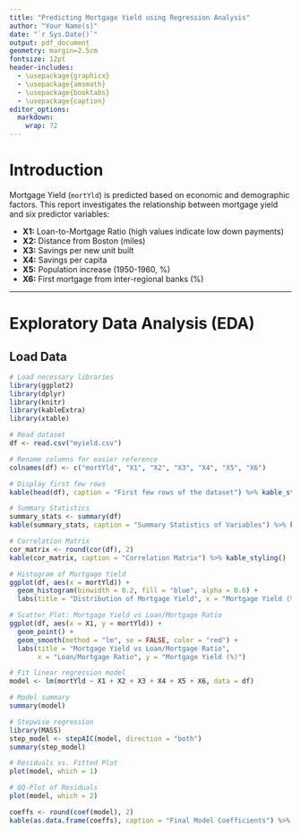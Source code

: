 ```yaml
---
title: "Predicting Mortgage Yield using Regression Analysis"
author: "Your Name(s)"
date: "`r Sys.Date()`"
output: pdf_document
geometry: margin=2.5cm
fontsize: 12pt
header-includes:
  - \usepackage{graphicx}
  - \usepackage{amsmath}
  - \usepackage{booktabs}
  - \usepackage{caption}
editor_options: 
  markdown: 
    wrap: 72
---
```


# Introduction

Mortgage Yield (`mortYld`) is predicted based on economic and demographic factors. This report investigates the relationship between mortgage yield and six predictor variables:

- **X1:** Loan-to-Mortgage Ratio (high values indicate low down payments)
- **X2:** Distance from Boston (miles)
- **X3:** Savings per new unit built
- **X4:** Savings per capita
- **X5:** Population increase (1950-1960, %)
- **X6:** First mortgage from inter-regional banks (%)

---

# Exploratory Data Analysis (EDA)

## Load Data

```r
# Load necessary libraries
library(ggplot2)
library(dplyr)
library(knitr)
library(kableExtra)
library(xtable)

# Read dataset
df <- read.csv("myield.csv")

# Rename columns for easier reference
colnames(df) <- c("mortYld", "X1", "X2", "X3", "X4", "X5", "X6")

# Display first few rows
kable(head(df), caption = "First few rows of the dataset") %>% kable_styling()

```


```r
# Summary Statistics
summary_stats <- summary(df)
kable(summary_stats, caption = "Summary Statistics of Variables") %>% kable_styling()

# Correlation Matrix
cor_matrix <- round(cor(df), 2)
kable(cor_matrix, caption = "Correlation Matrix") %>% kable_styling()

# Histogram of Mortgage Yield
ggplot(df, aes(x = mortYld)) + 
  geom_histogram(binwidth = 0.2, fill = "blue", alpha = 0.6) +
  labs(title = "Distribution of Mortgage Yield", x = "Mortgage Yield (%)", y = "Count")

# Scatter Plot: Mortgage Yield vs Loan/Mortgage Ratio
ggplot(df, aes(x = X1, y = mortYld)) +
  geom_point() +
  geom_smooth(method = "lm", se = FALSE, color = "red") +
  labs(title = "Mortgage Yield vs Loan/Mortgage Ratio", 
       x = "Loan/Mortgage Ratio", y = "Mortgage Yield (%)")

```


```r
# Fit linear regression model
model <- lm(mortYld ~ X1 + X2 + X3 + X4 + X5 + X6, data = df)

# Model summary
summary(model)

# Stepwise regression
library(MASS)
step_model <- stepAIC(model, direction = "both")
summary(step_model)

# Residuals vs. Fitted Plot
plot(model, which = 1)

# QQ-Plot of Residuals
plot(model, which = 2)

coeffs <- round(coef(model), 2)
kable(as.data.frame(coeffs), caption = "Final Model Coefficients") %>% kable_styling()

```


